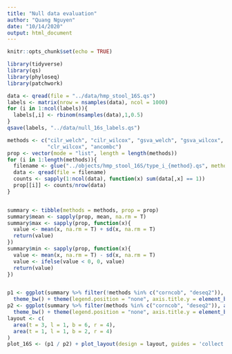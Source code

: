 ```yaml
---
title: "Null data evaluation"
author: "Quang Nguyen"
date: "10/14/2020"
output: html_document
---
```


```r
knitr::opts_chunk$set(echo = TRUE)
```

```r
library(tidyverse)
library(qs)
library(phyloseq)
library(patchwork)
```

```r
data <- qread(file = "../data/hmp_stool_16S.qs")
labels <- matrix(nrow = nsamples(data), ncol = 1000)
for (i in 1:ncol(labels)){
  labels[,i] <- rbinom(nsamples(data),1,0.5)
}
qsave(labels, "../data/null_16s_labels.qs")
```

```r
methods <- c("cilr_welch", "cilr_wilcox", "gsva_welch", "gsva_wilcox", "corncob", "deseq2", "clr_welch",
             "clr_wilcox", "ancombc")
prop <- vector(mode = "list", length = length(methods))
for (i in 1:length(methods)){
  filename <- glue("../objects/hmp_stool_16S/type_i_{method}.qs", method = methods[i])
  data <- qread(file = filename)
  counts <- sapply(1:ncol(data), function(x) sum(data[,x] == 1))
  prop[[i]] <- counts/nrow(data)
}


summary <- tibble(methods = methods, prop = prop)
summary$mean <- sapply(prop, mean, na.rm = T)
summary$max <- sapply(prop, function(x){
  value <- mean(x, na.rm = T) + sd(x, na.rm = T)
  return(value)
})
summary$min <- sapply(prop, function(x){
  value <- mean(x, na.rm = T) - sd(x, na.rm = T)
  value <- ifelse(value < 0, 0, value)
  return(value)
})


p1 <- ggplot(summary %>% filter(!methods %in% c("corncob", "deseq2")), aes(x = methods, y = mean, col = methods)) + geom_point(size = 4) + geom_errorbar(aes(ymax = max, ymin = min)) + coord_flip() + scale_color_nejm() + 
  theme_bw() + theme(legend.position = "none", axis.title.y = element_blank()) + labs(y = "Type I error")
p2 <- ggplot(summary %>% filter(methods %in% c("corncob", "deseq2")), aes(x = methods, y = mean, col = methods)) + geom_point(size = 4) + geom_errorbar(aes(ymax = max, ymin = min)) + scale_color_nejm() + coord_flip() + 
  theme_bw() + theme(legend.position = "none", axis.title.y = element_blank(), axis.title.x = element_blank())
layout <- c(
  area(t = 3, l = 1, b = 6, r = 4), 
  area(t = 1, l = 1, b = 2, r = 4)
)
plot_16S <- (p1 / p2) + plot_layout(design = layout, guides = 'collect')
```
